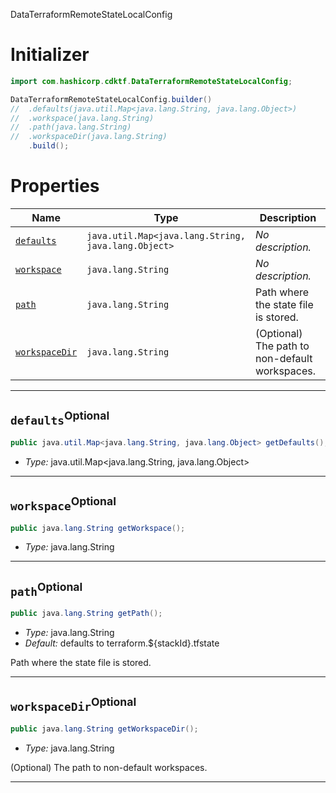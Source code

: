  DataTerraformRemoteStateLocalConfig <a name="DataTerraformRemoteStateLocalConfig" id="cdktf.DataTerraformRemoteStateLocalConfig"></a>

# Initializer <a name="Initializer" id="cdktf.DataTerraformRemoteStateLocalConfig.Initializer"></a>

```java
import com.hashicorp.cdktf.DataTerraformRemoteStateLocalConfig;

DataTerraformRemoteStateLocalConfig.builder()
//  .defaults(java.util.Map<java.lang.String, java.lang.Object>)
//  .workspace(java.lang.String)
//  .path(java.lang.String)
//  .workspaceDir(java.lang.String)
    .build();
```

# Properties <a name="Properties" id="Properties"></a>

| **Name** | **Type** | **Description** |
| --- | --- | --- |
| <code><a href="#cdktf.DataTerraformRemoteStateLocalConfig.property.defaults">defaults</a></code> | <code>java.util.Map<java.lang.String, java.lang.Object></code> | *No description.* |
| <code><a href="#cdktf.DataTerraformRemoteStateLocalConfig.property.workspace">workspace</a></code> | <code>java.lang.String</code> | *No description.* |
| <code><a href="#cdktf.DataTerraformRemoteStateLocalConfig.property.path">path</a></code> | <code>java.lang.String</code> | Path where the state file is stored. |
| <code><a href="#cdktf.DataTerraformRemoteStateLocalConfig.property.workspaceDir">workspaceDir</a></code> | <code>java.lang.String</code> | (Optional) The path to non-default workspaces. |

---

## `defaults`<sup>Optional</sup> <a name="defaults" id="cdktf.DataTerraformRemoteStateLocalConfig.property.defaults"></a>

```java
public java.util.Map<java.lang.String, java.lang.Object> getDefaults();
```

- *Type:* java.util.Map<java.lang.String, java.lang.Object>

---

## `workspace`<sup>Optional</sup> <a name="workspace" id="cdktf.DataTerraformRemoteStateLocalConfig.property.workspace"></a>

```java
public java.lang.String getWorkspace();
```

- *Type:* java.lang.String

---

## `path`<sup>Optional</sup> <a name="path" id="cdktf.DataTerraformRemoteStateLocalConfig.property.path"></a>

```java
public java.lang.String getPath();
```

- *Type:* java.lang.String
- *Default:* defaults to terraform.${stackId}.tfstate

Path where the state file is stored.

---

## `workspaceDir`<sup>Optional</sup> <a name="workspaceDir" id="cdktf.DataTerraformRemoteStateLocalConfig.property.workspaceDir"></a>

```java
public java.lang.String getWorkspaceDir();
```

- *Type:* java.lang.String

(Optional) The path to non-default workspaces.

---
